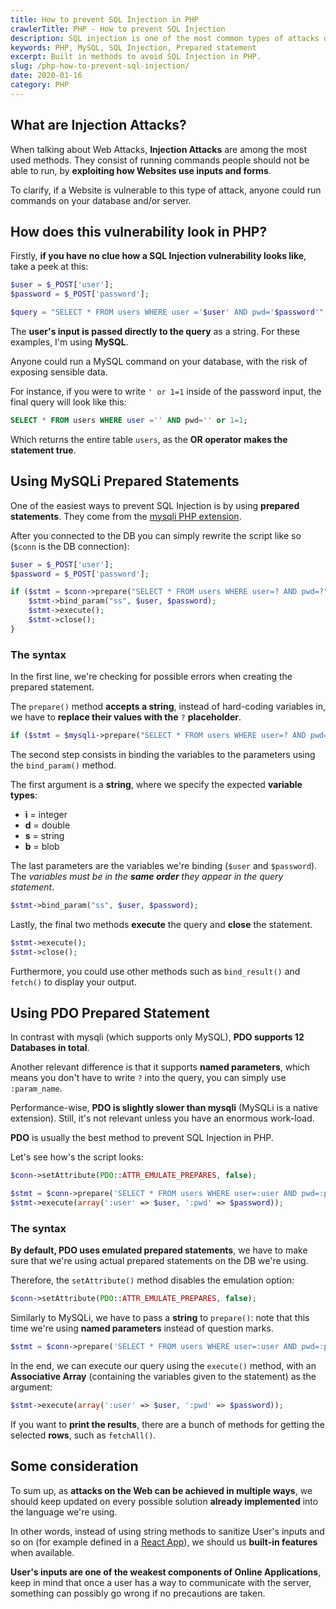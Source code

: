 ```yaml
---
title: How to prevent SQL Injection in PHP
crawlerTitle: PHP - How to prevent SQL Injection
description: SQL injection is one of the most common types of attacks on the Web. PHP offers multiple methods to prevent SQL injection. Let's see how they work.
keywords: PHP, MySQL, SQL Injection, Prepared statement
excerpt: Built in methods to avoid SQL Injection in PHP.
slug: /php-how-to-prevent-sql-injection/
date: 2020-01-16
category: PHP
---
```


## What are Injection Attacks?

When talking about Web Attacks, **Injection Attacks** are among the most used methods. They consist of running commands people should not be able to run, by **exploiting how Websites use inputs and forms**.

To clarify, if a Website is vulnerable to this type of attack, anyone could run commands on your database and/or server.

## How does this vulnerability look in PHP?

Firstly, **if you have no clue how a SQL Injection vulnerability looks like**, take a peek at this:

```php
$user = $_POST['user'];
$password = $_POST['password'];

$query = "SELECT * FROM users WHERE user ='$user' AND pwd='$password'";
```

The **user's input is passed directly to the query** as a string. For these examples, I'm using **MySQL**.

Anyone could run a MySQL command on your database, with the risk of exposing sensible data.

For instance, if you were to write `' or 1=1` inside of the password input, the final query will look like this:

```sql
SELECT * FROM users WHERE user ='' AND pwd='' or 1=1;
```

Which returns the entire table `users`, as the **OR operator makes the statement true**.

## Using MySQLi Prepared Statements

One of the easiest ways to prevent SQL Injection is by using **prepared statements**. They come from the [mysqli PHP extension](https://www.php.net/manual/en/class.mysqli.php).

After you connected to the DB you can simply rewrite the script like so (`$conn` is the DB connection):

```php
$user = $_POST['user'];
$password = $_POST['password'];

if ($stmt = $conn->prepare("SELECT * FROM users WHERE user=? AND pwd=?")) {
    $stmt->bind_param("ss", $user, $password);
    $stmt->execute();
    $stmt->close();
}
```

### The syntax

In the first line, we're checking for possible errors when creating the prepared statement.

The `prepare()` method **accepts a string**, instead of hard-coding variables in, we have to **replace their values with the** `?` **placeholder**.

```php
if ($stmt = $mysqli->prepare("SELECT * FROM users WHERE user=? AND pwd=?")) {
```

The second step consists in binding the variables to the parameters using the `bind_param()` method.

The first argument is a **string**, where we specify the expected **variable types**:

- **i** = integer
- **d** = double
- **s** = string
- **b** = blob

The last parameters are the variables we're binding (`$user` and `$password`). The _variables must be in the **same order** they appear in the query statement_.

```php
$stmt->bind_param("ss", $user, $password);
```

Lastly, the final two methods **execute** the query and **close** the statement.

```php
$stmt->execute();
$stmt->close();
```

Furthermore, you could use other methods such as `bind_result()` and `fetch()` to display your output.

## Using PDO Prepared Statement

In contrast with mysqli (which supports only MySQL), **PDO supports 12 Databases in total**.

Another relevant difference is that it supports **named parameters**, which means you don't have to write `?` into the query, you can simply use `:param_name`.

Performance-wise, **PDO is slightly slower than mysqli** (MySQLi is a native extension). Still, it's not relevant unless you have an enormous work-load.

**PDO** is usually the best method to prevent SQL Injection in PHP.

Let's see how's the script looks:

```php
$conn->setAttribute(PDO::ATTR_EMULATE_PREPARES, false);

$stmt = $conn->prepare('SELECT * FROM users WHERE user=:user AND pwd=:pwd');
$stmt->execute(array(':user' => $user, ':pwd' => $password));
```

### The syntax

**By default, PDO uses emulated prepared statements**, we have to make sure that we're using actual prepared statements on the DB we're using.

Therefore, the `setAttribute()` method disables the emulation option:

```php
$conn->setAttribute(PDO::ATTR_EMULATE_PREPARES, false);
```

Similarly to MySQLi, we have to pass a **string** to `prepare()`: note that this time we're using **named parameters** instead of question marks.

```php
$stmt = $conn->prepare('SELECT * FROM users WHERE user=:user AND pwd=:pwd');
```

In the end, we can execute our query using the `execute()` method, with an **Associative Array** (containing the variables given to the statement) as the argument:

```php
$stmt->execute(array(':user' => $user, ':pwd' => $password));
```

If you want to **print the results**, there are a bunch of methods for getting the selected **rows**, such as `fetchAll()`.

## Some consideration

To sum up, as **attacks on the Web can be achieved in multiple ways**, we should keep updated on every possible solution **already implemented** into the language we're using.

In other words, instead of using string methods to sanitize User's inputs and so on (for example defined in a [React App](/react-for-beginners/)), we should us **built-in features** when available.

**User's inputs are one of the weakest components of Online Applications**, keep in mind that once a user has a way to communicate with the server, something can possibly go wrong if no precautions are taken.
